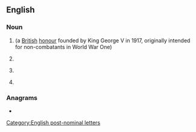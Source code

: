 {{also|mbe}}
==English==

===Noun===
{{en-noun|~}}

# {{initialism of|en|Member of the {{w|Order of the British Empire}}}} (a [[British]] [[honour]] founded by King George V in 1917, originally intended for non-combatants in World War One)
# {{lb|en|technology}} {{initialism of|en|w:molecular-beam epitaxy|}}
# {{lb|en|education}} {{initialism of|en|w:Master of Bioscience Enterprise}}
# {{lb|en|business}} {{init of|en|management by exception}}

===Anagrams===
* {{anagrams|en|a=bem|B.M.E.|BEM|BME|Bem|EBM|MEB|emb.}}

[[Category:English post-nominal letters]]